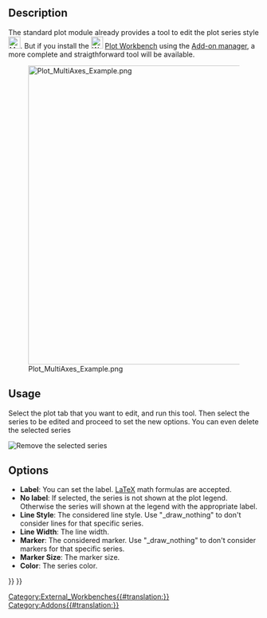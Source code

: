 <languages/>

{{Docnav
|[[Plot_Axes|Axes]]
|[[Plot_Grid|Grid]]
|[[Plot_Workbench|Plot]]
|IconL=Plot_Axes.svg
|IconR=Plot_Grid.svg
|IconC=Workbench_Plot.svg
}}

<div class="mw-translate-fuzzy">
{{GuiCommand|Name=Plot Series|MenuLocation=Plot → Series‏‎||Workbenches=[[Plot_Workbench|Plot]]|Shortcut=|SeeAlso=}}
</div>

==Description==

The standard plot module already provides a tool to edit the plot series style [[File:Matplotlib_edit_subplot.png|24px]]. But if you install the [[Image:Workbench_Plot.svg|24px]] [[Plot Workbench|Plot Workbench]] using the [[Std_AddonMgr|Add-on manager]], a more complete and straigthforward tool will be available.

[[Image:Plot_MultiAxes_Example.png|600px]]

==Usage==

Select the plot tab that you want to edit, and run this tool. Then select the series to be edited and proceed to set the new options. You can even delete the selected series

[[File:Plot Remove Series.png|Remove the selected series]]
{{Caption|Selected series deletion button}}

==Options==

* '''Label''': You can set the label. [https://www.latex-project.org/ LaTeX] math formulas are accepted.
* '''No label''': If selected, the series is not shown at the plot legend. Otherwise the series will shown at the legend with the appropriate label.
* '''Line Style''': The considered line style. Use "_draw_nothing" to don't consider lines for that specific series.
* '''Line Width''': The line width.
* '''Marker''': The considered marker. Use "_draw_nothing" to don't consider markers for that specific series.
* '''Marker Size''': The marker size.
* '''Color''': The series color.


{{Docnav
|[[Plot_Axes|Axes]]
|[[Plot_Grid|Grid]]
|[[Plot_Workbench|Plot]]
|IconL=Plot_Axes.svg
|IconR=Plot_Grid.svg
|IconC=Workbench_Plot.svg
}}

{{Plot_Tools_navi{{#translation:}}}}
{{Userdocnavi{{#translation:}}}}
[[Category:External_Workbenches{{#translation:}}]]
[[Category:Addons{{#translation:}}]]